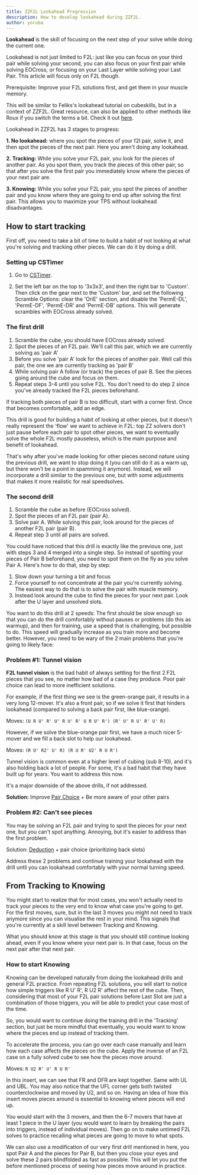 ```yaml
---
title: ZZF2L Lookahead Progression
description: How to develop lookahead during ZZF2L.
author: yoruba
---
```



**Lookahead** is the skill of focusing on the next step of your solve while doing the current one.

Lookahead is not just limited to F2L: just like you can focus on your third pair while solving your second, you can also focus on your first pair while solving EOCross, or focusing on your Last Layer while solving your Last Pair. This article will focus only on F2L though.

Prerequisite: Improve your F2L solutions first, and get them in your muscle memory.

This will be similar to Feliks's lookahead tutorial on cubeskills, but in a context of ZZF2L. Great resource, can also be applied to other methods like Roux if you switch the terms a bit. Check it out [here](https://www.cubeskills.com/blog/lookahead-progression-framework).

Lookahead in ZZF2L has 3 stages to progress:

**1. No lookahead:** where you spot the pieces of your f2l pair, solve it, and then spot the pieces of the next pair. Here you aren't doing any lookahead.

**2. Tracking:** While you solve your F2L pair, you look for the pieces of another pair. As you spot them, you track the pieces of this other pair, so that after you solve the first pair you immediately know where the pieces of your next pair are.

**3. Knowing:** While you solve your F2L pair, you spot the pieces of another pair and you know where they are going to end up after solving the first pair. This allows you to maximize your TPS without lookahead disadvantages.

## How to start tracking

First off, you need to take a bit of time to build a habit of not looking at what you're solving and tracking other pieces. We can do it by doing a drill.

### Setting up CSTimer

1. Go to [CSTimer](https://cstimer.net/).

2. Set the left bar on the top to '3x3x3', and then the right bar to 'Custom'. Then click on the gear next to the 'Custom' bar, and set the following Scramble Options: clear the 'OriE' section, and disable the 'PermE-DL', 'PermE-DF', 'PermE-DR' and 'PermE-DB' options. This will generate scrambles with EOCross already solved.

### The first drill

1. Scramble the cube, you should have EOCross already solved.
2. Spot the pieces of an F2L pair. We'll call this pair, which we are currently solving as 'pair A'
3. Before you solve 'pair A' look for the pieces of another pair. Well call this pair, the one we are currently tracking as 'pair B'
4. While solving pair A follow (or track) the pieces of pair B. See the pieces going around the cube and focus on them.
5. Repeat steps 3-4 until you solve F2L. You don't need to do step 2 since you've already tracked the F2L pieces beforehand.

If tracking both pieces of pair B is too difficult, start with a corner first. Once that becomes comfortable, add an edge.

This drill is good for building a habit of looking at other pieces, but it doesn't really represent the 'flow' we want to achieve in F2L: top ZZ solvers don't just pause before each pair to spot other pieces, we want to eventually solve the whole F2L mostly pauseless, which is the main purpose and benefit of lookahead.

That's why after you've made looking for other pieces second nature using the previous drill, we want to stop doing it (you can still do it as a warm up, but there won't be a point in spamming it anymore). Instead, we will incorporate a drill similar to the previous one, but with some adjustments that makes it more realistic for real speedsolves.

### The second drill

1. Scramble the cube as before (EOCross solved).
2. Spot the pieces of an F2L pair (pair A).
3. Solve pair A. While solving this pair, look around for the pieces of another F2L pair (pair B).
4. Repeat step 3 until all pairs are solved.

You could have noticed that this drill is exactly like the previous one, just with steps 3 and 4 merged into a single step. So instead of spotting your pieces of Pair B beforehand, you need to spot them on the fly as you solve Pair A. Here's how to do that, step by step:

1. Slow down your turning a bit and focus
2. Force yourself to not concentrate at the pair you're currently solving. The easiest way to do that is to solve the pair with muscle memory.
3. Instead look around the cube to find the pieces for your next pair. Look after the U layer and unsolved slots.

You want to do this drill at 2 speeds: The first should be slow enough so that you can do the drill comfortably without pauses or problems (do this as warmup), and then for training, use a speed that is challenging, but possible to do. This speed will gradually increase as you train more and become better. However, you need to be wary of the 2 main problems that you're going to likely face:

### Problem #1: Tunnel vision

**F2L tunnel vision** is the bad habit of always settling for the first 2 F2L pieces that you see, no matter how bad of a case they produce. Poor pair choice can lead to more inefficient solutions.

For example, if the first thing we see is the green-orange pair, it results in a very long 12-mover. It's also a front pair, so if we solve it first that hinders lookahead (compared to solving a back pair first, like blue-orange).

<TwistyPlayer
  experimentalSetupAlg="z2"
  alg="(U R U' R' U' R U' R' U R U' R') (R' U' R U' R' U' R)"
  experimentalSetupAnchor="end"
    experimentalStickeringMaskOrbits="EDGES:DDDDIIIII-ID,CORNERS:IID-IIII,CENTERS:DDDDDD"
  tempoScale="3"
/>
<span>Moves: `(U R U' R' U' R U' R' U R U' R') (R' U' R U' R' U' R)`</span>

However, if we solve the blue-orange pair first, we have a much nicer 5-mover and we fill a back slot to help our lookahead.

<TwistyPlayer
  experimentalSetupAlg="z2"
  alg="(R U' R2' U' R) (R U R' U2' R U R')"
  experimentalSetupAnchor="end"
    experimentalStickeringMaskOrbits="EDGES:DDDDIIIII-I-,CORNERS:II--IIII,CENTERS:DDDDDD"
  tempoScale="3"
/>
<span>Moves: `(R U' R2' U' R) (R U R' U2' R U R')`</span>

Tunnel vision is common even at a higher level of cubing (sub 8-10), and it's also holding back a lot of people. For some, it's a bad habit that they have built up for years. You want to address this now.

It's a major downside of the above drills, if not addressed.

**Solution:** Improve [Pair Choice](/zz/improvement-guide/zzf2l/pair-choice) + Be more aware of your other pairs

### Problem #2: Can't see pieces

You may be solving an F2L pair and trying to spot the pieces for your next one, but you can't spot anything. Annoying, but it's easier to address than the first problem.

Solution: [Deduction](/zz/improvement-guide/zzf2l/deduction) + pair choice (prioritizing back slots)

Address these 2 problems and continue training your lookahead with the drill until you can lookahead comfortably with your normal turning speed.

## From Tracking to Knowing

You might start to realize that for most cases, you won't actually need to track your pieces to the very end to know what case you're going to get. For the first moves, sure, but in the last 3 moves you might not need to track anymore since you can visualise the rest in your mind. This signals that you're currently at a skill level between Tracking and Knowing.

What you should know at this stage is that you should still continue looking ahead, even if you know where your next pair is. In that case, focus on the next pair after that next pair.

### How to start Knowing

Knowing can be developed naturally from doing the lookahead drills and general F2L practice. From repeating F2L solutions, you will start to notice how simple triggers like R U' R', R U2 R' affect the rest of the cube. Then, considering that most of your F2L pair solutions before Last Slot are just a combination of those triggers, you will be able to predict your case most of the time.

So, you would want to continue doing the training drill in the 'Tracking' section, but just be more mindful that eventually, you would want to know where the pieces end up instead of tracking them.

To accelerate the process, you can go over each case manually and learn how each case affects the pieces on the cube. Apply the inverse of an F2L case on a fully solved cube to see how the pieces move around.

<TwistyPlayer
  experimentalSetupAlg="z2"
  alg="R U2 R' U' R U R'"
  experimentalSetupAnchor="end"
    tempoScale="2"
/>
<span>Moves: `R U2 R' U' R U R'`</span>

In this insert, we can see that FR and DFR are kept together. Same with UL and UBL. You may also notice that the UFL corner gets both twisted counterclockwise and moved by U2, and so on. Having an idea of how this insert moves pieces around is essential to knowing where pieces will end up.

You would start with the 3 movers, and then the 6-7 movers that have at least 1 piece in the U layer (you would want to learn by breaking the pairs into triggers, instead of individual moves). Then go on to make untimed F2L solves to practice recalling what pieces are going to move to what spots.

We can also use a modification of our very first drill mentioned in here, you spot Pair A and the pieces for Pair B, but then you close your eyes and solve these 2 pairs blindfolded as fast as possible. This will let you put the before mentioned process of seeing how pieces move around in practice.
